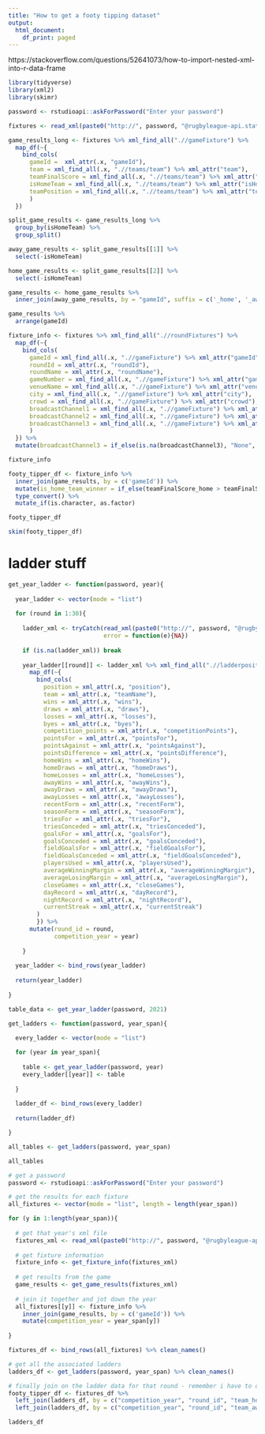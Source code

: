 ```yaml
---
title: "How to get a footy tipping dataset"
output:
  html_document:
    df_print: paged
---
```


https://stackoverflow.com/questions/52641073/how-to-import-nested-xml-into-r-data-frame

```r
library(tidyverse)
library(xml2)
library(skimr)

password <- rstudioapi::askForPassword("Enter your password")

fixtures <- read_xml(paste0("http://", password, "@rugbyleague-api.stats.com/api/NRL/competitions/fixtures/111/2021"))
```

```r
game_results_long <- fixtures %>% xml_find_all(".//gameFixture") %>%
  map_df(~{
    bind_cols(
      gameId =  xml_attr(.x, "gameId"),
      team = xml_find_all(.x, ".//teams/team") %>% xml_attr("team"),
      teamFinalScore = xml_find_all(.x, ".//teams/team") %>% xml_attr("teamFinalScore"),
      isHomeTeam = xml_find_all(.x, ".//teams/team") %>% xml_attr("isHomeTeam"),
      teamPosition = xml_find_all(.x, ".//teams/team") %>% xml_attr("teamPosition")
      ) 
  }) 

split_game_results <- game_results_long %>%
  group_by(isHomeTeam) %>%
  group_split()

away_game_results <- split_game_results[[1]] %>%
  select(-isHomeTeam)

home_game_results <- split_game_results[[2]] %>%
  select(-isHomeTeam)

game_results <- home_game_results %>% 
  inner_join(away_game_results, by = "gameId", suffix = c('_home', '_away'))

game_results %>%
  arrange(gameId)
```

```r
fixture_info <- fixtures %>% xml_find_all(".//roundFixtures") %>%
  map_df(~{
    bind_cols(
      gameId = xml_find_all(.x, ".//gameFixture") %>% xml_attr("gameId"),
      roundId = xml_attr(.x, "roundId"),
      roundName = xml_attr(.x, "roundName"),
      gameNumber = xml_find_all(.x, ".//gameFixture") %>% xml_attr("gameNumber"),
      venueName = xml_find_all(.x, ".//gameFixture") %>% xml_attr("venueName"),
      city = xml_find_all(.x, ".//gameFixture") %>% xml_attr("city"),
      crowd = xml_find_all(.x, ".//gameFixture") %>% xml_attr("crowd"),
      broadcastChannel1 = xml_find_all(.x, ".//gameFixture") %>% xml_attr("broadcastChannel"),
      broadcastChannel2 = xml_find_all(.x, ".//gameFixture") %>% xml_attr("broadcastChannel2"),
      broadcastChannel3 = xml_find_all(.x, ".//gameFixture") %>% xml_attr("broadcastChannel3")
      ) 
  }) %>%
  mutate(broadcastChannel3 = if_else(is.na(broadcastChannel3), "None", broadcastChannel3))

fixture_info
```

```r
footy_tipper_df <- fixture_info %>% 
  inner_join(game_results, by = c('gameId')) %>%
  mutate(is_home_team_winner = if_else(teamFinalScore_home > teamFinalScore_away, T, F)) %>%
  type_convert() %>% 
  mutate_if(is.character, as.factor)

footy_tipper_df
```

```r
skim(footy_tipper_df)
```

# ladder stuff

```r
get_year_ladder <- function(password, year){
 
  year_ladder <- vector(mode = "list")
  
  for (round in 1:30){
    
    ladder_xml <- tryCatch(read_xml(paste0("http://", password, "@rugbyleague-api.stats.com/api/NRL/competitions/roundLadder/111/", year, "/", round)),
                           error = function(e){NA})
    
    if (is.na(ladder_xml)) break
    
    year_ladder[[round]] <- ladder_xml %>% xml_find_all(".//ladderposition") %>%
      map_df(~{
        bind_cols(
          position = xml_attr(.x, "position"),
          team = xml_attr(.x, "teamName"),
          wins = xml_attr(.x, "wins"),
          draws = xml_attr(.x, "draws"),
          losses = xml_attr(.x, "losses"),
          byes = xml_attr(.x, "byes"),
          competition_points = xml_attr(.x, "competitionPoints"),
          pointsFor = xml_attr(.x, "pointsFor"),
          pointsAgainst = xml_attr(.x, "pointsAgainst"),
          pointsDifference = xml_attr(.x, "pointsDifference"),
          homeWins = xml_attr(.x, "homeWins"),
          homeDraws = xml_attr(.x, "homeDraws"),
          homeLosses = xml_attr(.x, "homeLosses"),
          awayWins = xml_attr(.x, "awayWins"),
          awayDraws = xml_attr(.x, "awayDraws"),
          awayLosses = xml_attr(.x, "awayLosses"),
          recentForm = xml_attr(.x, "recentForm"),
          seasonForm = xml_attr(.x, "seasonForm"),
          triesFor = xml_attr(.x, "triesFor"),
          triesConceded = xml_attr(.x, "triesConceded"),
          goalsFor = xml_attr(.x, "goalsFor"),
          goalsConceded = xml_attr(.x, "goalsConceded"),
          fieldGoalsFor = xml_attr(.x, "fieldGoalsFor"),
          fieldGoalsConceded = xml_attr(.x, "fieldGoalsConceded"),
          playersUsed = xml_attr(.x, "playersUsed"),
          averageWinningMargin = xml_attr(.x, "averageWinningMargin"),
          averageLosingMargin = xml_attr(.x, "averageLosingMargin"),
          closeGames = xml_attr(.x, "closeGames"),
          dayRecord = xml_attr(.x, "dayRecord"),
          nightRecord = xml_attr(.x, "nightRecord"),
          currentStreak = xml_attr(.x, "currentStreak")
        )
        }) %>%
      mutate(round_id = round,
             competition_year = year)
    
    }
  
  year_ladder <- bind_rows(year_ladder)
  
  return(year_ladder)
   
}

table_data <- get_year_ladder(password, 2021)
```

```r
get_ladders <- function(password, year_span){

  every_ladder <- vector(mode = "list")
  
  for (year in year_span){
    
    table <- get_year_ladder(password, year)
    every_ladder[[year]] <- table
    
  }
  
  ladder_df <- bind_rows(every_ladder)
  
  return(ladder_df)

}

all_tables <- get_ladders(password, year_span)

all_tables
```

```r
# get a password
password <- rstudioapi::askForPassword("Enter your password")

# get the results for each fixture
all_fixtures <- vector(mode = "list", length = length(year_span))

for (y in 1:length(year_span)){
  
  # get that year's xml file
  fixtures_xml <- read_xml(paste0("http://", password, "@rugbyleague-api.stats.com/api/NRL/competitions/fixtures/111/", year_span[y]))
  
  # get fixture information
  fixture_info <- get_fixture_info(fixtures_xml)
  
  # get results from the game
  game_results <- get_game_results(fixtures_xml)
  
  # join it together and jot down the year
  all_fixtures[[y]] <- fixture_info %>% 
    inner_join(game_results, by = c('gameId')) %>%
    mutate(competition_year = year_span[y])
  
}

fixtures_df <- bind_rows(all_fixtures) %>% clean_names()

# get all the associated ladders
ladders_df <- get_ladders(password, year_span) %>% clean_names()

# finally join on the ladder data for that round - remember i have to do this for both home and away teams
footy_tipper_df <- fixtures_df %>%
  left_join(ladders_df, by = c("competition_year", "round_id", "team_home" = "team")) #%>%
  left_join(ladders_df, by = c("competition_year", "round_id", "team_away" = "team"), suffix = c("_home", "_away"))
```

```r
ladders_df
```


